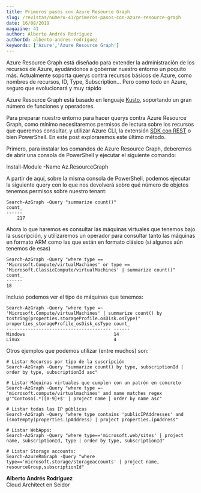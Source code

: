 ```yaml
---
title: Primeros pasos con Azure Resource Graph
slug: /revistas/numero-41/primeros-pasos-con-azure-resource-graph
date: 16/08/2019
magazine: 41
author: Alberto Andrés Rodríguez
authorId: alberto-andres-rodríguez
keywords: ['Azure','Azure Resource Graph']
---
```






​Azure Resource Graph está diseñado para extender la administración de los recursos de Azure, ayudándonos a gobernar nuestro entorno un poquito más. Actualmente soporta querys contra recursos básicos de Azure, como nombres de recursos, ID, Type, Subscription… Pero como todo en Azure, seguro que evolucionará y muy rápido

Azure Resource Graph está basado en lenguaje [Kusto](https&#58;//docs.microsoft.com/en-us/azure/data-explorer/data-explorer-overview), soportando un gran número de funciones y operadores.

Para preparar nuestro entorno para hacer querys contra Azure Resource Graph, como mínimo necesitaremos permisos de lectura sobre los recursos que queremos consultar, y utilizar Azure CLI, la extensión [SDK con REST](https&#58;//docs.microsoft.com/en-us/dotnet/api/microsoft.azure.management.resourcegraph.resourcegraphclient?view=azure-dotnet) o bien PowerShell. En este post exploraremos este último método.

Primero, para instalar los comandos de Azure Resource Graph, deberemos de abrir una consola de PowerShell y ejecutar el siguiente comando:

Install-Module -Name Az.ResourceGraph

A partir de aquí, sobre la misma consola de PowerShell, podemos ejecutar la siguiente query con lo que nos devolverá sobre qué número de objetos tenemos permisos sobre nuestro tenant:

```
Search-AzGraph -Query "summarize count()"
count_
------
    217
```

Ahora lo que haremos es consultar las máquinas virtuales que tenemos bajo la suscripción, y utilizaremos un operador para consultar tanto las máquinas en formato ARM como las que están en formato clásico (si algunos aún tenemos de esas)

```
Search-AzGraph -Query "where type == 'Microsoft.Compute/virtualMachines' or type == 'Microsoft.ClassicCompute/virtualMachines' | summarize count()"
count_
------
18
```

Incluso podemos ver el tipo de máquinas que tenemos:

```
Search-AzGraph -Query "where type =~ 'Microsoft.Compute/virtualMachines' | summarize count() by tostring(properties.storageProfile.osDisk.osType)"
properties_storageProfile_osDisk_osType count_
--------------------------------------- ------
Windows                                 14
Linux                                   4
```

Otros ejemplos que podemos utilizar (entre muchos) son:

```
# Listar Recursos por tipo de la suscripción
Search-AzGraph -Query "summarize count() by type, subscriptionId | order by type, subscriptionId asc" 

# Listar Máquinas virtuales que cumplen con un patrón en concreto
Search-AzGraph -Query "where type =~ 'microsoft.compute/virtualmachines' and name matches regex @'^Contoso(.*)[0-9]+$' | project name | order by name asc"

# Listar todas las IP públicas
Search-AzGraph -Query "where type contains 'publicIPAddresses' and isnotempty(properties.ipAddress) | project properties.ipAddress"

# Listar WebApps:
Search-AzGraph -Query "where type=='microsoft.web/sites' | project name, subscriptionId, type | order by type, subscriptionId"

# Listar Storage accounts:
Search-AzureRmGraph -Query "where type=='microsoft.storage/storageaccounts' | project name, resourceGroup,subscriptionId"
```

**Alberto Andrés Rodríguez** <br />
Cloud Architect en Seidor